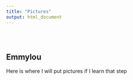 ```yaml
---
title: "Pictures"
output: html_document
---
```


<style type="text/css">
.title {
  display: none;
}

#getting-started img {
  margin-right: 10px;
}

</style>

<div class="row" style="padding-top: 30px;">
<div class="col-sm-6">

# **Emmylou**

Here is where I will put pictures if I learn that step


</div>
<div class="col-sm-6">


</a>
</div>
